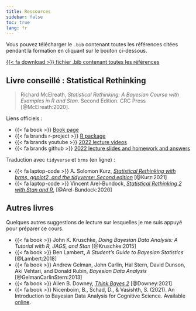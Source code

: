 ```yaml
---
title: Ressources
sidebar: false
toc: true
lang: fr
---
```


Vous pouvez télécharger le `.bib` contenant toutes les références citées pendant la formation en cliquant sur le bouton ci-dessous.

<p><a href="./files/bib/references.bib" class="btn btn-success" role="button">{{< fa download >}} fichier .bib contenant toutes les références </a></p>

## Livre conseillé : Statistical Rethinking

> Richard McElreath, *Statistical Rethinking: A Bayesian Course with Examples in R and Stan*. Second Edition. CRC Press [@McElreath:2020].

Liens officiels :

- {{< fa book >}} [Book page](https://xcelab.net/rm/statistical-rethinking/)
- {{< fa brands r-project >}} [R package](https://github.com/rmcelreath/rethinking)
- {{< fa brands youtube >}} [2022 lecture videos](https://www.youtube.com/playlist?list=PLDcUM9US4XdMROZ57-OIRtIK0aOynbgZN)
- {{< fa brands github >}} [2022 lecture slides and homework and answers](https://github.com/rmcelreath/stat_rethinking_2022)

Traduction avec `tidyverse` et `brms` (en ligne) :

- {{< fa laptop-code >}} A. Solomon Kurz, [*Statistical Rethinking with brms, ggplot2, and the tidyverse: Second edition*](https://bookdown.org/content/4857/) [@Kurz:2021]
- {{< fa laptop-code >}} Vincent Arel-Bundock, [*Statistical Rethinking 2 with Stan and R*](https://vincentarelbundock.github.io/rethinking2/), [@Arel-Bundock:2020]

## Autres livres

Quelques autres suggestions de lecture sur lesquelles je me suis appuyé pour préparer ce cours.

- {{< fa book >}} John K. Kruschke, *Doing Bayesian Data Analysis: A Tutorial with R, JAGS, and Stan* [@Kruschke:2015]
- {{< fa book >}} Ben Lambert, *A Student’s Guide to Bayesian Statistics* [@Lambert:2018]
- {{< fa book >}} Andrew Gelman, John Carlin, Hal Stern, David Dunson, Aki Vehtari, and Donald Rubin, *Bayesian Data Analysis* [@GelmanCarlinStern:2013]
- {{< fa book >}} Allen B. Downey, [*Think Bayes 2*](https://allendowney.github.io/ThinkBayes2/) [@Downey:2021]
- {{< fa book >}} Nicenboim, B., Schad, D., & Vasishth, S. (2021). An Introduction to Bayesian Data Analysis for Cognitive Science. Available [online](https://vasishth.github.io/bayescogsci/book/).
